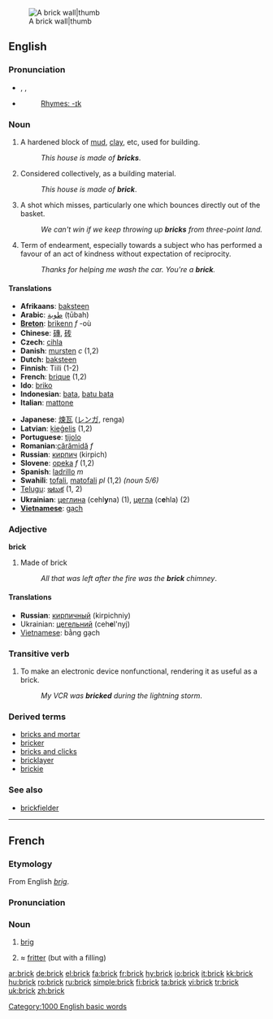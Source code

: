 [[Image:Brick wall old.jpg|A brick wall|thumb]]
==English==
{{wikipedia}}
===Pronunciation===
*{{AHD|/brĭk/}}, {{IPA|/brɪk/}}, {{SAMPA|/brIk/}}
*{{audio|en-us-brick.ogg|Audio (US)}}
*:[[Rhymes:English:-ɪk|Rhymes: -ɪk]]

===Noun===
{{en-noun}}

# A hardened block of [[mud]], [[clay]], etc, used for building.
#:''This house is made of '''bricks'''''.
# Considered collectively, as a building material.
#:''This house is made of '''brick'''''.
# {{basketball}} A shot which misses, particularly one which bounces directly out of the basket.
#: ''We can't win if we keep throwing up '''bricks''' from three-point land.''
# Term of endearment, especially towards a subject who has performed a favour of an act of kindness without expectation of reciprocity.
#: ''Thanks for helping me wash the car. You're a '''brick'''.''

====Translations====
{{top}}
*'''Afrikaans''': [[baksteen]]
*'''Arabic''': [[طوبة]] (ṭūbah)
*'''[[Breton]]''': [[brikenn]] ''f'' -où
*'''Chinese''': [[磚]], [[砖]]
*'''Czech''': [[cihla]]
*'''Danish''': [[mursten]] ''c'' (1,2)
*'''Dutch:''' [[baksteen]]
*'''Finnish''': Tiili (1-2)
*'''French''': [[brique]] {{f}} (1,2)
*'''Ido''': [[briko]]
*'''Indonesian''': [[bata]], [[batu bata]]
*'''Italian''': [[mattone]]
{{mid}}
*'''Japanese''': [[煉瓦]] ([[レンガ]], renga)
*'''Latvian''': [[ķieģelis]] {{m}} (1,2)
*'''Portuguese''': [[tijolo]]
*'''Romanian''':[[cărămidă]] ''f''
*'''Russian''': [[кирпич]] (kirpich)
*'''Slovene''': [[opeka]] ''f'' (1,2)
*'''Spanish''': [[ladrillo]] ''m''
*'''Swahili''': [[tofali]], [[matofali]] ''pl'' (1,2) ''(noun 5/6)''
*[[Telugu]]: [[ఇటుక]] (1, 2)
*'''Ukrainian''': [[цеглина]] (cehl'''y'''na) {{f}} (1), [[цегла]] (c'''e'''hla) {{f}} (2)
*'''[[w:Vietnamese language|Vietnamese]]''': [[gạch]]
{{bottom}}

===Adjective===
'''brick'''

#Made of brick
#:''All that was left after the fire was the '''brick''' chimney''.

====Translations====
*'''Russian''': [[кирпичный]] (kirpichniy)
*Ukrainian: [[цегельний]] (ceh'''e'''l'nyj) {{m}}
*[[w:Vietnamese language|Vietnamese]]: bằng gạch

===Transitive verb===
{{en-verb}}
#To make an electronic device nonfunctional, rendering it as useful as a brick.
#:''My VCR was '''bricked''' during the lightning storm''.

===Derived terms===
* [[bricks and mortar]]
* [[bricker]]
* [[bricks and clicks]]
* [[bricklayer]]
* [[brickie]]

=== See also ===
* [[brickfielder]]

[[Category:1000 English basic words]]

----

==French==
===Etymology===
From English ''[[brig]]''.

===Pronunciation===
{{IPA|/bʀik/}}

===Noun===
{{fr-noun-reg|m}}

# {{nautical}} [[brig]]
# ≈ [[fritter]] (but with a filling)

[[ar:brick]]
[[de:brick]]
[[el:brick]]
[[fa:brick]]
[[fr:brick]]
[[hy:brick]]
[[io:brick]]
[[it:brick]]
[[kk:brick]]
[[hu:brick]]
[[ro:brick]]
[[ru:brick]]
[[simple:brick]]
[[fi:brick]]
[[ta:brick]]
[[vi:brick]]
[[tr:brick]]
[[uk:brick]]
[[zh:brick]]